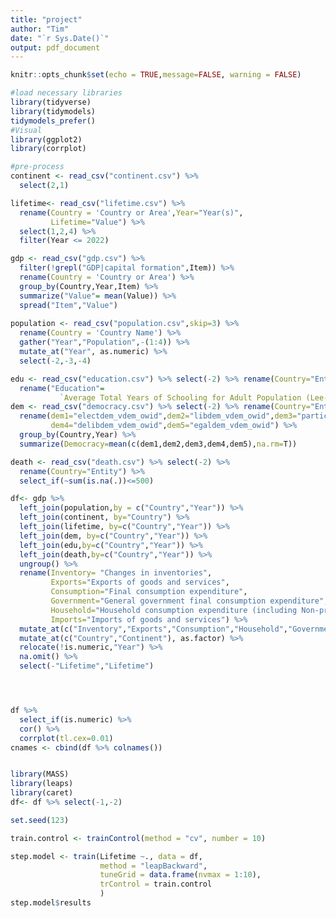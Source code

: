 ```yaml
---
title: "project"
author: "Tim"
date: "`r Sys.Date()`"
output: pdf_document
---
```


```r
knitr::opts_chunk$set(echo = TRUE,message=FALSE, warning = FALSE)
```

```r
#load necessary libraries
library(tidyverse)
library(tidymodels)
tidymodels_prefer()
#Visual
library(ggplot2)
library(corrplot)
```

```r
#pre-process
continent <- read_csv("continent.csv") %>% 
  select(2,1)

lifetime<- read_csv("lifetime.csv") %>% 
  rename(Country = 'Country or Area',Year="Year(s)", 
         Lifetime="Value") %>% 
  select(1,2,4) %>% 
  filter(Year <= 2022)

gdp <- read_csv("gdp.csv") %>%
  filter(!grepl("GDP|capital formation",Item)) %>% 
  rename(Country = 'Country or Area') %>% 
  group_by(Country,Year,Item) %>% 
  summarize("Value"= mean(Value)) %>% 
  spread("Item","Value") 
  
population <- read_csv("population.csv",skip=3) %>% 
  rename(Country = 'Country Name') %>% 
  gather("Year","Population",-(1:4)) %>% 
  mutate_at("Year", as.numeric) %>% 
  select(-2,-3,-4)

edu <- read_csv("education.csv") %>% select(-2) %>% rename(Country="Entity") %>% 
  rename("Education"=
           `Average Total Years of Schooling for Adult Population (Lee-Lee (2016), Barro-Lee (2018) and UNDP (2018))`)
dem <- read_csv("democracy.csv") %>% select(-2) %>% rename(Country="Entity") %>% 
  rename(dem1="electdem_vdem_owid",dem2="libdem_vdem_owid",dem3="participdem_vdem_owid",
         dem4="delibdem_vdem_owid",dem5="egaldem_vdem_owid") %>% 
  group_by(Country,Year) %>% 
  summarize(Democracy=mean(c(dem1,dem2,dem3,dem4,dem5),na.rm=T))

death <- read_csv("death.csv") %>% select(-2) %>% 
  rename(Country="Entity") %>% 
  select_if(~sum(is.na(.))<=500)

df<- gdp %>% 
  left_join(population,by = c("Country","Year")) %>% 
  left_join(continent, by="Country") %>% 
  left_join(lifetime, by=c("Country","Year")) %>% 
  left_join(dem, by=c("Country","Year")) %>% 
  left_join(edu,by=c("Country","Year")) %>% 
  left_join(death,by=c("Country","Year")) %>% 
  ungroup() %>% 
  rename(Inventory= "Changes in inventories", 
         Exports="Exports of goods and services",
         Consumption="Final consumption expenditure", 
         Government="General government final consumption expenditure",
         Household="Household consumption expenditure (including Non-profit institutions serving households)",
         Imports="Imports of goods and services") %>%
  mutate_at(c("Inventory","Exports","Consumption","Household","Government","Imports"), as.numeric) %>%
  mutate_at(c("Country","Continent"), as.factor) %>% 
  relocate(!is.numeric,"Year") %>% 
  na.omit() %>% 
  select(-"Lifetime","Lifetime")




df %>% 
  select_if(is.numeric) %>% 
  cor() %>% 
  corrplot(tl.cex=0.01)
cnames <- cbind(df %>% colnames())


library(MASS)
library(leaps)
library(caret)
df<- df %>% select(-1,-2)

set.seed(123)

train.control <- trainControl(method = "cv", number = 10)

step.model <- train(Lifetime ~., data = df,
                    method = "leapBackward", 
                    tuneGrid = data.frame(nvmax = 1:10),
                    trControl = train.control
                    )
step.model$results

```

```r

```


```r

```

